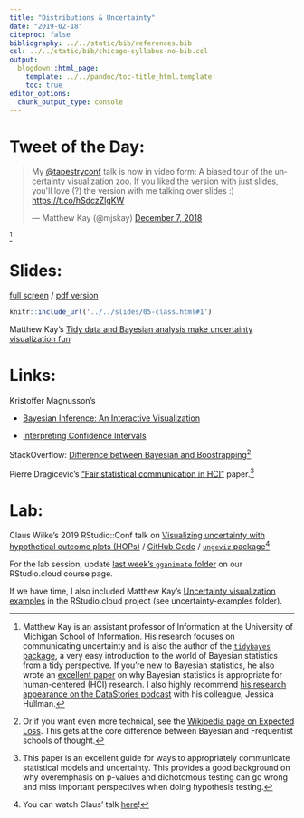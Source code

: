 ```yaml
---
title: "Distributions & Uncertainty"
date: "2019-02-18"
citeproc: false
bibliography: ../../static/bib/references.bib
csl: ../../static/bib/chicago-syllabus-no-bib.csl
output:
  blogdown::html_page:
    template: ../../pandoc/toc-title_html.template
    toc: true
editor_options: 
  chunk_output_type: console
---
```


# Tweet of the Day:

<blockquote class="twitter-tweet" data-lang="en"><p lang="en" dir="ltr">My <a href="https://twitter.com/tapestryconf?ref_src=twsrc%5Etfw">@tapestryconf</a> talk is now in video form: A biased tour of the uncertainty visualization zoo. If you liked the version with just slides, you&#39;ll love (?) the version with me talking over slides :) <a href="https://t.co/hSdczZlgKW">https://t.co/hSdczZlgKW</a></p>&mdash; Matthew Kay (@mjskay) <a href="https://twitter.com/mjskay/status/1071139021231964162?ref_src=twsrc%5Etfw">December 7, 2018</a></blockquote>
<script async src="https://platform.twitter.com/widgets.js" charset="utf-8"></script>^[Matthew Kay is an assistant professor of Information at the University of Michigan School of Information. His research focuses on communicating uncertainty and is also the author of the [`tidybayes` package](https://mjskay.github.io/tidybayes/), a very easy introduction to the world of Bayesian statistics from a tidy perspective. If you're new to Bayesian statistics, he also wrote an [excellent paper](http://www.mjskay.com/papers/chi_2016_bayes.pdf) on why Bayesian statistics is appropriate for human-centered (HCI) research. I also highly recommend [his research appearance on the DataStories podcast](http://datastori.es/134-visualizing-uncertainty-with-jessica-hullman-and-matthew-kay/) with his colleague, Jessica Hullman.]


# Slides:

[full screen](../../slides/05-class.html#1) / [pdf version](https://github.com/wesslen/dsba5122-spring2019/raw/master/public/files/dsba5122-spring2019-05-class.pdf)

```r
knitr::include_url('../../slides/05-class.html#1')
```

Matthew Kay's [Tidy data and Bayesian analysis
make uncertainty visualization fun](http://www.mjskay.com/presentations/openvisconf2018-bayes-uncertainty-2.pdf)

# Links:

Kristoffer Magnusson's 

* [Bayesian Inference: An Interactive Visualization](http://rpsychologist.com/d3/bayes/)

* [Interpreting Confidence Intervals](http://rpsychologist.com/d3/CI/)

StackOverflow: [Difference between Bayesian and Boostrapping](https://stats.stackexchange.com/questions/25286/when-to-use-bootstrap-vs-bayesian-technique)^[Or if you want even more technical, see the [Wikipedia page on Expected Loss](https://en.wikipedia.org/wiki/Loss_function#Expected_loss). This gets at the core difference between Bayesian and Frequentist schools of thought.]

Pierre Dragicevic's ["Fair statistical communication in HCI"](../../readings/dragicevic-fair-reporting.pdf) paper.^[This paper is an excellent guide for ways to appropriately communicate statistical models and uncertainty. This provides a good background on why overemphasis on p-values and dichotomous testing can go wrong and miss important perspectives when doing hypothesis testing.]

# Lab:

Claus Wilke's 2019 RStudio::Conf talk on [Visualizing uncertainty with hypothetical outcome plots (HOPs)
](https://docs.google.com/presentation/d/1zMuBSADaxdFnosOPWJNA10DaxGEheW6gDxqEPYAuado/edit#slide=id.p1) / [GitHub Code](https://gist.github.com/clauswilke/423644418adfe83ad7f07cdc384cb17b) / [`ungeviz` package](https://wilkelab.org/ungeviz/)^[You can watch Claus' talk [here](https://resources.rstudio.com/rstudio-conf-2019/visualizing-uncertainty-with-hypothetical-outcomes-plots)!]

For the lab session, update [last week's `gganimate` folder](https://rstudio.cloud/spaces/7976/project/211237) on our RStudio.cloud course page.

If we have time, I also included Matthew Kay's [Uncertainty visualization examples](https://github.com/mjskay/uncertainty-examples) in the RStudio.cloud project (see uncertainty-examples folder).
